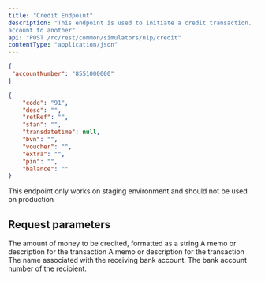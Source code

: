 ---
title: "Credit Endpoint"
description: "This endpoint is used to initiate a credit transaction. This request transfers funds from one bank
account to another"
api: "POST /rc/rest/common/simulators/nip/credit"
contentType: "application/json"
---



<RequestExample>

```json Request
{
 "accountNumber": "8551000000"   
}
```
</RequestExample>

<ResponseExample>

```json Response
{
    "code": "91",
    "desc": "",
    "retRef": "",
    "stan": "",
    "transdatetime": null,
    "bvn": "",
    "voucher": "",
    "extra": "",
    "pin": "",
    "balance": ""
}

```

</ResponseExample>

<Warning>This endpoint only works on staging environment and should not be used on production</Warning>

## Request parameters

<ParamField body="amount" type="number" required>
The amount of money to be credited, formatted as a string 
</ParamField>

<ParamField body="memo" type="string" optional>
A memo or description for the transaction
</ParamField>

<ParamField body="memo" type="string" optional>
A memo or description for the transaction
</ParamField>

<ParamField body="accountName" type="string" required>
The name associated with the receiving bank account. 
</ParamField>

<ParamField body="accountNumber" type="string" required>
  The bank account number of the recipient. 
</ParamField>

